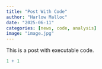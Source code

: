 ```yaml
---
title: "Post With Code"
author: "Harlow Malloc"
date: "2025-06-11"
categories: [news, code, analysis]
image: "image.jpg"
---
```


This is a post with executable code.

```r
1 + 1
```
